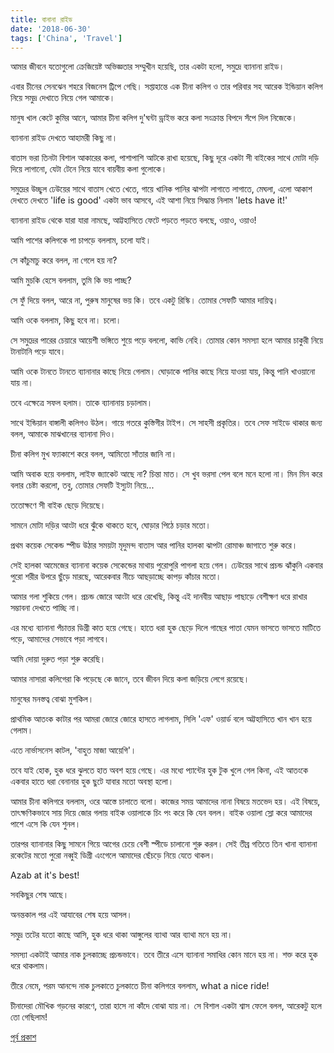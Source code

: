 ```yaml
---
title: বানানা রাইড
date: '2018-06-30'
tags: ['China', 'Travel']
---
```


আমার জীবনে যতোগুলো ক্রেজিয়েষ্ট অভিজ্ঞতার সম্মুখীন হয়েছি, তার একটা হলো, সমুদ্রে ব্যানানা রাইড।

 

এবার চীনের সেনঝেন শহরে বিজনেস ট্রিপে গেছি। সপ্তাহান্তে এক চীনা কলিগ ও তার পরিবার সহ আরেক ইন্ডিয়ান কলিগ নিয়ে সমুদ্র দেখাতে নিয়ে গেল আমাকে।

 

মানুষ খাল কেটে কুমির আনে, আমার চীনা কলিগ দু'ঘন্টা ড্রাইভ করে কলা সংক্রান্ত বিপদে সঁপে দিল নিজেকে।

 

ব্যানানা রাইড দেখতে আহামরী কিছু না।

 

বাতাস ভরা তিনটা বিশাল আকারের কলা, পাশাপাশি আটকে রাখা হয়েছে, কিছু দূরে একটা সী বাইকের সাথে মোটা দড়ি দিয়ে লাগানো, যেটা টেনে নিয়ে যাবে বায়বীয় কলা গুলোকে।

 

সমুদ্রের উচ্ছ্বল ঢেউয়ের সাথে বাতাস খেতে খেতে, গায়ে খানিক পানির ঝাপটা লাগাতে লাগাতে, মেঘলা, এলো আকাশ দেখতে দেখতে 'life is good' একটা ভাব আসবে, এই আশা নিয়ে সিদ্ধান্ত নিলাম 'lets have it!'

 

ব্যানানা রাইড থেকে যারা যারা নামছে, আট্টহাসিতে ফেটে পড়তে পড়তে বলছে, ওয়াও, ওয়াও!

 

আমি পাশের কলিগকে পা চাপড়ে বললাম, চলো যাই।

 

সে কাঁচুমাচু করে বলল, না গেলে হয় না?

 

আমি মুচকি হেসে বললাম, তুমি কি ভয় পাচ্ছ?

 

সে ফুঁ দিয়ে বলল, আরে না, পুরুষ মানুষের ভয় কি। তবে একটু রিস্কি। তোমার সেফটি আমার দায়িত্ব।

 

আমি ওকে বললাম, কিছু হবে না। চলো।

 

সে সমুদ্রের পারের চেয়ারে আয়েশী ভঙ্গিতে শুয়ে পড়ে বললো, কাভি নেহি। তোমার কোন সমস্যা হলে আমার চাকুরী নিয়ে টানাটানি পড়ে যাবে।

 

আমি ওকে টানতে টানতে ব্যানানার কাছে নিয়ে গেলাম। ঘোড়াকে পানির কাছে নিয়ে যাওয়া যায়, কিন্তু পানি খাওয়ানো যায় না।

 

তবে এক্ষেত্রে সফল হলাম। তাকে ব্যানানায় চড়ালাম।

 

সাথে ইন্ডিয়ান বাঙ্গালী কলিগও উঠল। গায়ে গতরে কুস্তিগীর টাইপ। সে সাহসী প্রকৃতির। তবে সেফ সাইডে থাকার জন্য বলল, আমাকে মাঝখানের ব্যানানা দিও।

 

চীনা কলিগ মুখ ফ্যাকাশে করে বলল, আমিতো সাঁতার জানি না।

 

আমি অবাক হয়ে বললাম, লাইফ জ্যাকেট আছে না? চিন্তা মাত। সে খুব ভরসা পেল বলে মনে হলো না। মিন মিন করে বলার চেষ্টা করলো, তবু, তোমার সেফটি ইস্যুটা নিয়ে...

 

ততোক্ষণে সী বাইক ছেড়ে দিয়েছে।

 

সামনে মোটা দড়ির আংটা ধরে ঝুঁকে থাকতে হবে, ঘোড়ার পিঠে চড়ার মতো।

 

প্রথম কয়েক সেকেন্ড স্পীড উঠার সময়টা মৃদুমন্দ বাতাস আর পানির হালকা ঝাপটা রোমাঞ্চ জাগাতে শুরু করে।

 

সেই হালকা আমেজের ব্যানানা কয়েক সেকেন্ডের মাথায় পুরোপুরি পাগলা হয়ে গেল। ঢেউয়ের সাথে প্রচন্ড ঝাঁকুনি একবার পুরো শরীর উপরে ছুঁড়ে মারছে, আরেকবার নীচে আছড়াচ্ছে কাপড় কাঁচার মতো।

 

আমার গলা শুকিয়ে গেল। প্রচন্ড জোরে আংটা ধরে রেখেছি, কিন্তু এই দানবীয় আছাড় পাছাড়ে বেশীক্ষণ ধরে রাখার সম্ভাবনা দেখতে পাচ্ছি না।

 

এর মধ্যে ব্যানানা পঁচাত্তর ডিগ্রী কাত হয়ে গেছে। হাতে ধরা হুক ছেড়ে দিলে গাছের পাতা যেমন ভাসতে ভাসতে মাটিতে পড়ে, আমাদের সেভাবে পড়া লাগবে।

 

আমি দোয়া দুরুত পড়া শুরু করেছি।

 

আমার নাসারা কলিগেরা কি পড়েছে কে জানে, তবে জীবন দিয়ে কলা জড়িয়ে লেগে রয়েছে।

 

মানুষের মনস্তত্ব বোঝা মুশকিল।

 

প্রাথমিক আতংক কাটার পর আমরা জোরে জোরে হাসতে লাগলাম, সিলি 'এফ' ওয়ার্ড বলে অট্টহাসিতে খান খান হয়ে গেলাম।

 

এতে নার্ভাসনেস কাটল, 'বাহুত মাজা আয়েগি'।

 

তবে যাই হোক, হুক ধরে ঝুলতে হাত অবশ হয়ে গেছে। এর মধ্যে প্যান্টের হুক টুক খুলে গেল কিনা, এই আতংকে একবার হাতে ধরা বেনানার হুক ছুটে যাবার মতো অবস্থা হলো।

 

আমার চীনা কলিগরে বললাম, ওরে আস্তে চালাতে বলো। কাজের সময় আমাদের নানা বিষয়ে মতভেদ হয়। এই বিষয়ে, তাৎক্ষণিকভাবে সায় দিয়ে জোর গলায় বাইক ওয়ালাকে চিং পং করে কি যেন বলল। বাইক ওয়ালা স্লো করে আমাদের পাশে এসে কি যেন শুনল।

 

তারপর ব্যানানার কিছু সামনে গিয়ে আগের চেয়ে বেশী স্পীডে চালানো শুরু করল। সেই তীব্র গতিতে তিন খানা ব্যানানা রকেটের মতো পুরো নব্বুই ডিগ্রী এংগেলে আমাদের ছেঁচড়ে নিয়ে যেতে থাকল।

 

Azab at it's best!

 

সবকিছুর শেষ আছে।

 

অনন্তকাল পর এই আযাবের শেষ হয়ে আসল।

 

সমুদ্র তটের যতো কাছে আসি, হুক ধরে থাকা আঙ্গুলের ব্যাথা আর ব্যাথা মনে হয় না।

 

সমস্যা একটাই আমার নাক চুলকাচ্ছে প্রচন্ডভাবে। তবে তীরে এসে ব্যানানা সমাধির কোন মানে হয় না। শক্ত করে হুক ধরে থাকলাম।

 

তীরে নেমে, পরম আনন্দে নাক চুলকাতে চুলকাতে চীনা কলিগরে বললাম, what a nice ride!

 

চীনাদেরা মৌখিক গড়নের কারণে, তারা হাসে না কাঁদে বোঝা যায় না। সে বিশাল একটা শ্বাস ফেলে বলল, আরেকটু হলে তো গেছিলাম!

 
[পূর্ব প্রকাশ](https://www.facebook.com/ashraful.alam/posts/10155317002545583)
